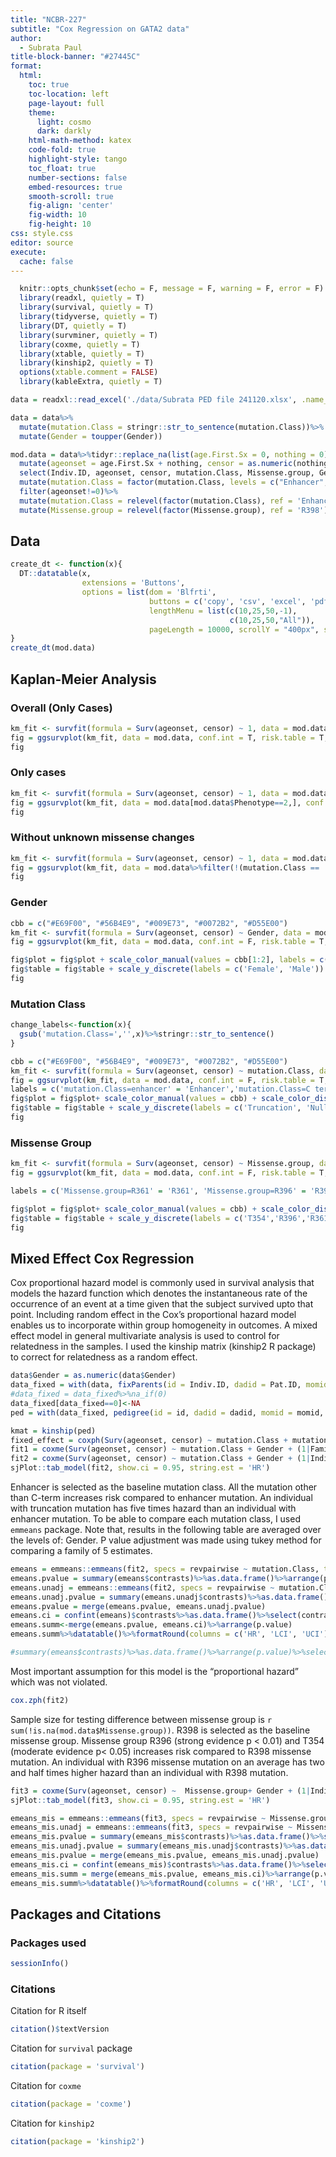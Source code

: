 ```yaml
---
title: "NCBR-227"
subtitle: "Cox Regression on GATA2 data"
author: 
  - Subrata Paul
title-block-banner: "#27445C"
format:
  html:
    toc: true
    toc-location: left
    page-layout: full
    theme: 
      light: cosmo
      dark: darkly
    html-math-method: katex
    code-fold: true
    highlight-style: tango
    toc_float: true
    number-sections: false
    embed-resources: true
    smooth-scroll: true
    fig-align: 'center'
    fig-width: 10
    fig-height: 10
css: style.css
editor: source
execute: 
  cache: false
---
```


```r
  knitr::opts_chunk$set(echo = F, message = F, warning = F, error = F)
  library(readxl, quietly = T)
  library(survival, quietly = T)
  library(tidyverse, quietly = T)
  library(DT, quietly = T)
  library(survminer, quietly = T)
  library(coxme, quietly = T)
  library(xtable, quietly = T)
  library(kinship2, quietly = T)
  options(xtable.comment = FALSE)
  library(kableExtra, quietly = T)
```
  
  
```r
data = readxl::read_excel('./data/Subrata PED file 241120.xlsx', .name_repair = make.names)

data = data%>%
  mutate(mutation.Class = stringr::str_to_sentence(mutation.Class))%>%
  mutate(Gender = toupper(Gender))

mod.data = data%>%tidyr::replace_na(list(age.First.Sx = 0, nothing = 0))%>%
  mutate(ageonset = age.First.Sx + nothing, censor = as.numeric(nothing == 0))%>%
  select(Indiv.ID, ageonset, censor, mutation.Class, Missense.group, Gender, Family.ID, Phenotype, Missense.group)%>%
  mutate(mutation.Class = factor(mutation.Class, levels = c("Enhancer","C term","Missense 2nd ZF","Null","Truncation")))%>%
  filter(ageonset!=0)%>%
  mutate(mutation.Class = relevel(factor(mutation.Class), ref = 'Enhancer'))%>%
  mutate(Missense.group = relevel(factor(Missense.group), ref = 'R398'))

```

## Data



```r
create_dt <- function(x){
  DT::datatable(x,
                extensions = 'Buttons',
                options = list(dom = 'Blfrti',
                               buttons = c('copy', 'csv', 'excel', 'pdf', 'print'),
                               lengthMenu = list(c(10,25,50,-1),
                                                 c(10,25,50,"All")),
                               pageLength = 10000, scrollY = "400px", scrollX = T))
}
create_dt(mod.data)
```

## Kaplan-Meier Analysis

::: {.panel-tabset}

### Overall (Only Cases)

```r
km_fit <- survfit(formula = Surv(ageonset, censor) ~ 1, data = mod.data)
fig = ggsurvplot(km_fit, data = mod.data, conf.int = T, risk.table = T, break.time.by = 5, xlab = 'Age (years)', ylab = '% asymptomatic')
fig
```

### Only cases

```r
km_fit <- survfit(formula = Surv(ageonset, censor) ~ 1, data = mod.data[mod.data$Phenotype==2,])
fig = ggsurvplot(km_fit, data = mod.data[mod.data$Phenotype==2,], conf.int = T, risk.table = T, break.time.by = 5, xlab = 'Age (years)', ylab = '% asymptomatic')
fig
```





### Without unknown missense changes

```r
km_fit <- survfit(formula = Surv(ageonset, censor) ~ 1, data = mod.data%>%filter(!(mutation.Class == 'missense 2nd ZF' & is.na(Missense.group))))
fig = ggsurvplot(km_fit, data = mod.data%>%filter(!(mutation.Class == 'missense 2nd ZF' & is.na(Missense.group))), conf.int = T, risk.table = T, break.time.by = 5, xlab = 'Age (years)', ylab = '% asymptomatic')
fig
```

### Gender

```r
cbb = c("#E69F00", "#56B4E9", "#009E73", "#0072B2", "#D55E00")
km_fit <- survfit(formula = Surv(ageonset, censor) ~ Gender, data = mod.data)
fig = ggsurvplot(km_fit, data = mod.data, conf.int = F, risk.table = T, break.time.by = 5, palette = cbb[1:2] , xlab = 'Age (years)')

fig$plot = fig$plot + scale_color_manual(values = cbb[1:2], labels = c('Gender=1' = 'Male','Gender=2' = 'Female')) + scale_fill_discrete(guide = 'none') + labs(y = '% asymptomatic')
fig$table = fig$table + scale_y_discrete(labels = c('Female', 'Male'))
fig
```

### Mutation Class

```r

change_labels<-function(x){
  gsub('mutation.Class=','',x)%>%stringr::str_to_sentence()
}

cbb = c("#E69F00", "#56B4E9", "#009E73", "#0072B2", "#D55E00")
km_fit <- survfit(formula = Surv(ageonset, censor) ~ mutation.Class, data = mod.data)
fig = ggsurvplot(km_fit, data = mod.data, conf.int = F, risk.table = T, break.time.by = 5, xlab = 'Age (years)')
labels = c('mutation.Class=enhancer' = 'Enhancer','mutation.Class=C term' = 'C term', 'mutation.Class=missense 2nd ZF' = 'Missense 2nd ZF', 'mutation.Class=null' = 'Null', 'mutation.Class=truncation' = 'Truncation')
fig$plot = fig$plot+ scale_color_manual(values = cbb) + scale_color_discrete(labels = labels) + scale_fill_discrete(guide = 'none') + labs(y = '% asymptomatic') 
fig$table = fig$table + scale_y_discrete(labels = c('Truncation', 'Null','Missense 2nd ZF','C term','Enhancer'))
fig
```


### Missense Group

```r
km_fit <- survfit(formula = Surv(ageonset, censor) ~ Missense.group, data = mod.data)
fig = ggsurvplot(km_fit, data = mod.data, conf.int = F, risk.table = T, break.time.by = 5, xlab = 'Age (years)')

labels = c('Missense.group=R361' = 'R361', 'Missense.group=R396' = 'R396', 'Missense.group=R398' = 'R398', 'Missense.group=T354' = 'T354')

fig$plot = fig$plot+ scale_color_manual(values = cbb) + scale_color_discrete(labels = labels) + scale_fill_discrete(guide = 'none')+ labs(y = '% asymptomatic')
fig$table = fig$table + scale_y_discrete(labels = c('T354','R396','R361','R398')) 
fig

```


:::



## Mixed Effect Cox Regression

Cox proportional hazard model is commonly used in survival analysis that models the hazard function which denotes the instantaneous rate of the occurrence of an event at a time given that the subject survived upto that point. Including random effect in the Cox's proportional hazard model enables us to incorporate within group homogeneity in outcomes. A mixed effect model in general multivariate analysis is used to control for relatedness in the samples. I used the kinship matrix (kinship2 R package) to correct for relatedness as a random effect. 


```r
data$Gender = as.numeric(data$Gender)
data_fixed = with(data, fixParents(id = Indiv.ID, dadid = Pat.ID, momid = Mat.ID, sex = Gender))
#data_fixed = data_fixed%>%na_if(0)
data_fixed[data_fixed==0]<-NA
ped = with(data_fixed, pedigree(id = id, dadid = dadid, momid = momid, sex = sex))

kmat = kinship(ped)
fixed_effect = coxph(Surv(ageonset, censor) ~ mutation.Class + mutation.Class + Gender, data = mod.data)
fit1 = coxme(Surv(ageonset, censor) ~ mutation.Class + Gender + (1|Family.ID), data = mod.data)
fit2 = coxme(Surv(ageonset, censor) ~ mutation.Class + Gender + (1|Indiv.ID), data = mod.data, varlist = coxmeMlist(2*kmat, rescale = T))
sjPlot::tab_model(fit2, show.ci = 0.95, string.est = 'HR')
```

Enhancer is selected as the baseline mutation class. All the mutation other than C-term increases risk compared to enhancer mutation. An individual with truncation mutation has five times hazard than an individual with enhancer mutation. To be able to compare each mutation class, I used `emmeans` package. Note that, results in the following table are averaged over the levels of: Gender. P value adjustment was made using tukey method for comparing a family of 5 estimates. 

```r
emeans = emmeans::emmeans(fit2, specs = revpairwise ~ mutation.Class, type = 'response')
emeans.pvalue = summary(emeans$contrasts)%>%as.data.frame()%>%arrange(p.value)%>%select(contrast, ratio, p.value)%>%rename(HR = ratio)
emeans.unadj = emmeans::emmeans(fit2, specs = revpairwise ~ mutation.Class, type = 'response', adjust = 'none')
emeans.unadj.pvalue = summary(emeans.unadj$contrasts)%>%as.data.frame()%>%arrange(p.value)%>%select(contrast, p.value)%>%rename(`p.value(Unadjusted)` = p.value)
emeans.pvalue = merge(emeans.pvalue, emeans.unadj.pvalue)
emeans.ci = confint(emeans)$contrasts%>%as.data.frame()%>%select(contrast, asymp.LCL, asymp.UCL)%>%rename(LCI = asymp.LCL, UCI = asymp.UCL)
emeans.summ<-merge(emeans.pvalue, emeans.ci)%>%arrange(p.value)
emeans.summ%>%datatable()%>%formatRound(columns = c('HR', 'LCI', 'UCI'), digits = 3)%>%formatSignif(columns = c('p.value', 'p.value(Unadjusted)'), digits = 3)

#summary(emeans$contrasts)%>%as.data.frame()%>%arrange(p.value)%>%select(contrast, ratio, p.value)%>%datatable()%>%formatRound(columns = c('ratio'), digits = 3)%>%formatSignif(columns = 'p.value', digits = 2)
```




Most important assumption for this model is the "proportional hazard" which was not violated. 

```r
cox.zph(fit2)
```


Sample size for testing difference between missense group is `r sum(!is.na(mod.data$Missense.group))`. R398 is selected as the baseline missense group. Missense group R396 (strong evidence p < 0.01) and T354 (moderate evidence p< 0.05) increases risk compared to R398 missense mutation. An individual with R396 missense mutation on an average has two and half times higher hazard than an individual with R398 mutation. 

```r
fit3 = coxme(Surv(ageonset, censor) ~  Missense.group+ Gender + (1|Indiv.ID), data = mod.data, varlist = coxmeMlist(2*kmat, rescale = T))
sjPlot::tab_model(fit3, show.ci = 0.95, string.est = 'HR')

```



```r
emeans_mis = emmeans::emmeans(fit3, specs = revpairwise ~ Missense.group, type = 'response')
emeans_mis.unadj = emmeans::emmeans(fit3, specs = revpairwise ~ Missense.group, type = 'response', adjust = 'none')
emeans_mis.pvalue = summary(emeans_mis$contrasts)%>%as.data.frame()%>%select(contrast, ratio, p.value)%>%rename(HR = ratio)
emeans_mis.unadj.pvalue = summary(emeans_mis.unadj$contrasts)%>%as.data.frame()%>%select(contrast, p.value)%>%rename(`p.value(Unadjusted)` = p.value)
emeans_mis.pvalue = merge(emeans_mis.pvalue, emeans_mis.unadj.pvalue)
emeans_mis.ci = confint(emeans_mis)$contrasts%>%as.data.frame()%>%select(contrast, asymp.LCL, asymp.UCL)%>%rename(LCI = asymp.LCL, UCI = asymp.UCL)
emeans_mis.summ = merge(emeans_mis.pvalue, emeans_mis.ci)%>%arrange(p.value)
emeans_mis.summ%>%datatable()%>%formatRound(columns = c('HR', 'LCI', 'UCI'), digits = 3)%>%formatSignif(columns = c('p.value', 'p.value(Unadjusted)'), digits = 3)

```


## Packages and Citations 

::: {.panel-tabset}

### Packages used

```r
sessionInfo()
```

### Citations

Citation for R itself

```r
citation()$textVersion
```

Citation for `survival` package

```r
citation(package = 'survival')
```

Citation for `coxme`

```r
citation(package = 'coxme')
```

Citation for `kinship2`

```r
citation(package = 'kinship2')
```

:::
